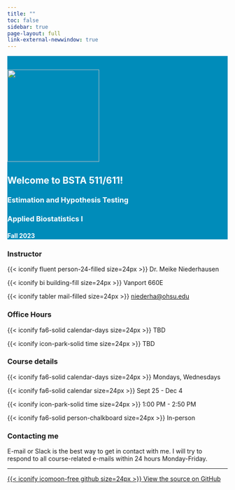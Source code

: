 ```yaml
---
title: ""
toc: false
sidebar: true
page-layout: full
link-external-newwindow: true
---
```


::: {style="background-color: #008cba"}
::: {style="color: #FFFFFF"}
::: grid

::: g-col-4

&nbsp;

![](images/IMG_8165sq_med.png){fig-align="center" width="210"}

:::

::: g-col-8
# Welcome to BSTA 511/611!

### Estimation and Hypothesis Testing
### Applied Biostatistics I

#### Fall 2023
:::

:::
:::
:::

::: grid

::: g-col-3
### Instructor

{{< iconify fluent person-24-filled size=24px >}} Dr. Meike Niederhausen

{{< iconify bi building-fill size=24px >}} Vanport 660E

{{< iconify tabler mail-filled size=24px >}} [niederha\@ohsu.edu](mailto:niederha@ohsu.edu)
:::

::: g-col-3
### Office Hours

{{< iconify fa6-solid calendar-days size=24px >}} TBD

{{< iconify icon-park-solid time size=24px >}} TBD
:::

::: g-col-3
### Course details

{{< iconify fa6-solid calendar-days size=24px >}} Mondays, Wednesdays

{{< iconify fa6-solid calendar size=24px >}} Sept 25 - Dec 4

{{< iconify icon-park-solid time size=24px >}} 1:00 PM - 2:50 PM

{{< iconify fa6-solid person-chalkboard size=24px >}} In-person
:::

::: g-col-3
### Contacting me

E-mail or Slack is the best way to get in contact with me. I will try to respond to all course-related e-mails within 24 hours Monday-Friday.
:::
:::

------------------------------------------------------------------------

::: grid
::: g-col-8
:::

::: g-col-4
[{{< iconify icomoon-free github size=24px >}} View the source on GitHub](https://github.com/niederhausen/BSTA_511_F23)
:::
:::
